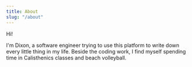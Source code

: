 ```yaml
---
title: About
slug: "/about"
---
```


Hi!

I'm Dixon, a software engineer trying to use this platform to write down every little thing in my life.
Beside the coding work, I find myself spending time in Calisthenics classes and beach volleyball. 
